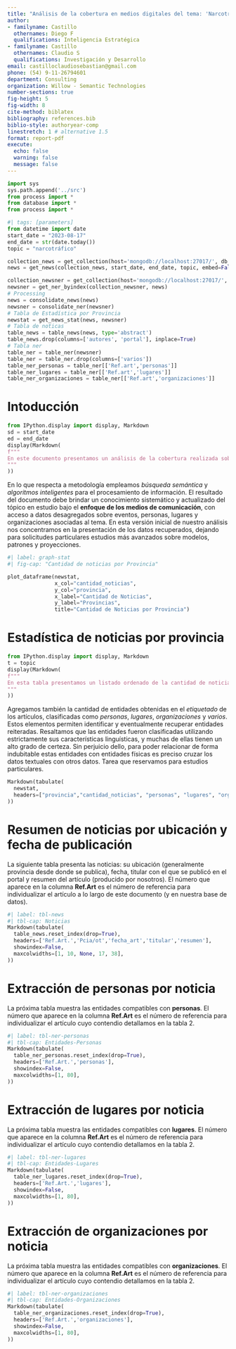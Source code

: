 ```yaml
---
title: "Análisis de la cobertura en medios digitales del tema: 'Narcotráfico'"
author:
- familyname: Castillo
  othernames: Diego F
  qualifications: Inteligencia Estratégica
- familyname: Castillo
  othernames: Claudio S
  qualifications: Investigación y Desarrollo
email: castilloclaudiosebastian@gmail.com
phone: (54) 9-11-26794601
department: Consulting
organization: Willow - Semantic Technologies
number-sections: true
fig-height: 5
fig-width: 8
cite-method: biblatex
bibliography: references.bib
biblio-style: authoryear-comp
linestretch: 1 # alternative 1.5
format: report-pdf
execute:
  echo: false
  warning: false
  message: false
---
```

```python
import sys
sys.path.append('../src')
from process import *
from database import *
from process import *
```

```python
#| tags: [parameters]
from datetime import date
start_date = "2023-08-17"
end_date = str(date.today())
topic = "narcotráfico"
```

```python
collection_news = get_collection(host='mongodb://localhost:27017/', db_name='wdocuments', collection_name='news')
news = get_news(collection_news, start_date, end_date, topic, embed=False)

collection_newsner = get_collection(host='mongodb://localhost:27017/', db_name='wdocuments', collection_name='newsner')
newsner = get_ner_byindex(collection_newsner, news)
# Processing
news = consolidate_news(news)
newsner = consolidate_ner(newsner)
# Tabla de Estadística por Provincia
newstat = get_news_stat(news, newsner)
# Tabla de noticas
table_news = table_news(news, type='abstract')
table_news.drop(columns=['autores', 'portal'], inplace=True)
# Tabla ner
table_ner = table_ner(newsner)
table_ner = table_ner.drop(columns=['varios'])
table_ner_personas = table_ner[['Ref.art','personas']]
table_ner_lugares = table_ner[['Ref.art','lugares']]
table_ner_organizaciones = table_ner[['Ref.art','organizaciones']]

```

# Intoducción

```python
from IPython.display import display, Markdown
sd = start_date
ed = end_date
display(Markdown(
f"""
En este documento presentamos un análisis de la cobertura realizada sobre el tema **{topic}** entre los días {sd} y {ed}.  Los medios incluidos en nuestra base de seguimiento incluyen portales de noticias de todas las provincias, dando cobertura nacional al estudio. Dicho listado se puede ampliar o reconfigurar a demanda según necesidades particulares de nuestros clientes. 
"""
))
```

En lo que respecta a metodología empleamos *búsqueda semántica* y *algoritmos inteligentes* para el procesamiento de información. El resultado del documento debe brindar un conocimiento sistemático y actualizado del tópico en estudio bajo el **enfoque de los medios de comunicación**, con acceso a datos desagregados sobre eventos, personas, lugares y organizaciones asociadas al tema. En esta versión inicial de nuestro análisis nos concentramos en la presentación de los datos recuperados, dejando para solicitudes particulares estudios más avanzados sobre modelos, patrones y proyecciones. 

```python
#| label: graph-stat
#| fig-cap: "Cantidad de noticias por Provincia"

plot_dataframe(newstat, 
               x_col="cantidad_noticias", 
               y_col="provincia", 
               x_label="Cantidad de Noticias", 
               y_label="Provincias", 
               title="Cantidad de Noticias por Provincia")
```

# Estadística de noticias por provincia

```python
from IPython.display import display, Markdown
t = topic
display(Markdown(
f"""
En esta tabla presentamos un listado ordenado de la cantidad de noticias recuperadas por provincia sobre el tema **{t}**.   
"""
))
```

Agregamos también la cantidad de entidades obtenidas en el *etiquetado* de los artículos, clasificadas como *personas*, *lugares*, *organizaciones* y *varios*. Estos elementos permiten identificar y eventualmente recuperar entidades reiteradas. Resaltamos que las entidades fueron clasificadas utilizando estrictamente sus características linguísticas, y muchas de ellas tienen un alto grado de certeza. Sin perjuicio dello, para poder relacionar de forma indubitable estas entidades con entidades físicas es preciso cruzar los datos textuales con otros datos. Tarea que reservamos para estudios particulares.   

```python
Markdown(tabulate(
  newstat,
  headers=["provincia","cantidad_noticias", "personas", "lugares", "organizaciones", "varios"]
))

```

# Resumen de noticias por ubicación y fecha de publicación

La siguiente tabla presenta las noticias: su ubicación (generalmente provincia desde donde se publica), fecha, titular con el que se publicó en el portal y resumen del artículo (producido por nosotros). El número que aparece en la columna **Ref.Art** es el número de referencia para individualizar el artículo a lo largo de este documento (y en nuestra base de datos).   

```python
#| label: tbl-news
#| tbl-cap: Noticias
Markdown(tabulate(
  table_news.reset_index(drop=True),
  headers=['Ref.Art.','Pcia/ot','fecha_art','titular','resumen'],  
  showindex=False,
  maxcolwidths=[1, 10, None, 17, 38],
))

```

# Extracción de personas por noticia

La próxima tabla muestra las entidades compatibles con **personas**. El número que aparece en la columna **Ref.Art** es el número de referencia para individualizar el artículo cuyo contendio detallamos en la tabla 2.   

```python
#| label: tbl-ner-personas
#| tbl-cap: Entidades-Personas
Markdown(tabulate(
  table_ner_personas.reset_index(drop=True),
  headers=['Ref.Art.','personas'],  
  showindex=False,
  maxcolwidths=[1, 80],
))
```

# Extracción de lugares por noticia

La próxima tabla muestra las entidades compatibles con **lugares**. El número que aparece en la columna **Ref.Art** es el número de referencia para individualizar el artículo cuyo contendio detallamos en la tabla 2.   

```python
#| label: tbl-ner-lugares
#| tbl-cap: Entidades-Lugares
Markdown(tabulate(
  table_ner_lugares.reset_index(drop=True),
  headers=['Ref.Art.','lugares'],  
  showindex=False,
  maxcolwidths=[1, 80],
))
```


# Extracción de organizaciones por noticia

La próxima tabla muestra las entidades compatibles con **organizaciones**. El número que aparece en la columna **Ref.Art** es el número de referencia para individualizar el artículo cuyo contendio detallamos en la tabla 2.   

```python
#| label: tbl-ner-organizaciones
#| tbl-cap: Entidades-Organizaciones
Markdown(tabulate(
  table_ner_organizaciones.reset_index(drop=True),
  headers=['Ref.Art.','organizaciones'],  
  showindex=False,
  maxcolwidths=[1, 80],
))
```



```python

```




<!-- In a famous paper, @BC64 introduced a family of transformations \dots -->
<!-- : Manually changed {tbl-colwidths="[50,50]"} -->